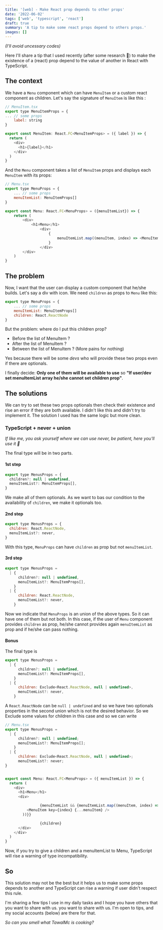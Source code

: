 ```yaml
---
title: '[web] - Make React prop depends to other props'
date: '2022-06-02'
tags: ['web', 'typescript', 'react']
draft: true
summary: 'A tip to make some react props depend to others props.'
images: []
---
```


_(I'll avoid uncessary codes)_

Here I'll share a tip that I used recently (after some research 🤣) to make the existence of a (react) prop depend to the value
of another in React with TypeScript.

## The context

We have a `Menu` component which can have `MenuItem` or a custom react component as children.
Let's say the signature of `MenuItem` is like this :

```js
// MenuItem.tsx
export type MenuItemProps = {
... // some props
	label: string
}

export const MenuItem: React.FC<MenuItemProps> = ({ label }) => {
  return (
    <div>
      <h1>{label}</h1>
    </div>
  )
}
```

And the `Menu` component takes a list of `MenuItem` props and displays each `MenuItem` with its props:

```js
// Menu.tsx
export type MenuProps = {
	... // some props
	menuItemList: MenuItemProps[]
}

export const Menu: React.FC<MenuProps> = ({menuItemList}) => {
	return (
		<div>
			<h1>Menu</h1>
				<div>
					{
						menuItemList.map((menuItem, index) => <MenuItem key={index} {...menuItem} />)
					}
				</div>
		</div>
	)
}

```

## The problem

Now, I want that the user can display a custom component that he/she builds. Let's say a div with icon. We need `children` as props to `Menu` like this:

```js
export type MenuProps = {
	... // some props
	menuItemList: MenuItemProps[]
	children: React.ReactNode
}
```

But the problem: where do I put this children prop?

- Before the list of MenuItem ?
- After the list of MenuItem ?
- Between the list of MenuItem ? (More pains for nothing)

Yes because there will be some _devs_ who will provide these two props even if there are optionals.

I finally decide: **Only one of them will be available to use** so **"If user/dev set menuItemList array he/she cannot set children prop"**.

## The solutions

We can try to set these two props optionals then check their existence and rise an error if they are both available.
I didn't like this and didn't try to implement it. The solution I used has the same logic but more clean.

### TypeScript + never + union

_If like me, you ask yourself where we can use never, be patient, here you'll use it 🤣_

The final type will be in two parts.

#### 1st step

```js
export type MenusProps = {
  children?: null | undefined,
  menuItemList?: MenuItemProps[],
}
```

We make all of them optionals. As we want to bas our condition to the availability of `children`, we make it optionals too.

#### 2nd step

```js
export type MenusProps = {
  children: React.ReactNode,
  menuItemList?: never,
}
```

With this type, `MenuProps` can have `children` as prop but not `menuItemList`.

#### 3rd step

```js
export type MenusProps =
  | {
      children?: null | undefined,
      menuItemList?: MenuItemProps[],
    }
  | {
      children: React.ReactNode,
      menuItemList?: never,
    }
```

Now we indicate that `MenuProps` is an union of the above types. So it can have one of them but not both.
In this case, if the user of `Menu` component provides `children` as prop, he/she cannot provides again `menuItemList` as
prop and if he/she can pass nothing.

#### Bonus

The final type is

```js
export type MenusProps =
  | {
      children?: null | undefined,
      menuItemList?: MenuItemProps[],
    }
  | {
      children: Exclude<React.ReactNode, null | undefined>,
      menuItemList?: never,
    }
```

A `React.ReactNode` can be `null | undefined` and so we have two optionals properties in the second union which is not the desired behavior. So we Exclude
some values for children in this case and so we can write

```js
// Menu.tsx
export type MenusProps =
  | {
      children?: null | undefined;
      menuItemList?: MenuItemProps[];
    }
  | {
      children: Exclude<React.ReactNode, null | undefined>;
      menuItemList?: never;
}


export const Menu: React.FC<MenuProps> = ({ menuItemList }) => {
  return (
    <div>
      <h1>Menu</h1>
      <div>

				{menuItemList && {menuItemList.map((menuItem, index) => (
          <MenuItem key={index} {...menuItem} />
        ))}}

				{children}
      </div>
    </div>
  )
}

```

Now, if you try to give a children and a menuItemList to Menu, TypeScript will rise a warning of type incompatibility.

## So

This solution may not be the best but it helps us to make some props depends to another and TypeScript can rise a warning if user didn't
respect this rule.

I'm sharing a few tips I use in my daily tasks and I hope you have others that you want to share with us.
you want to share with us. I'm open to tips, and my social accounts (below) are there for that.

_So can you smell what TawalMc is cooking?_
